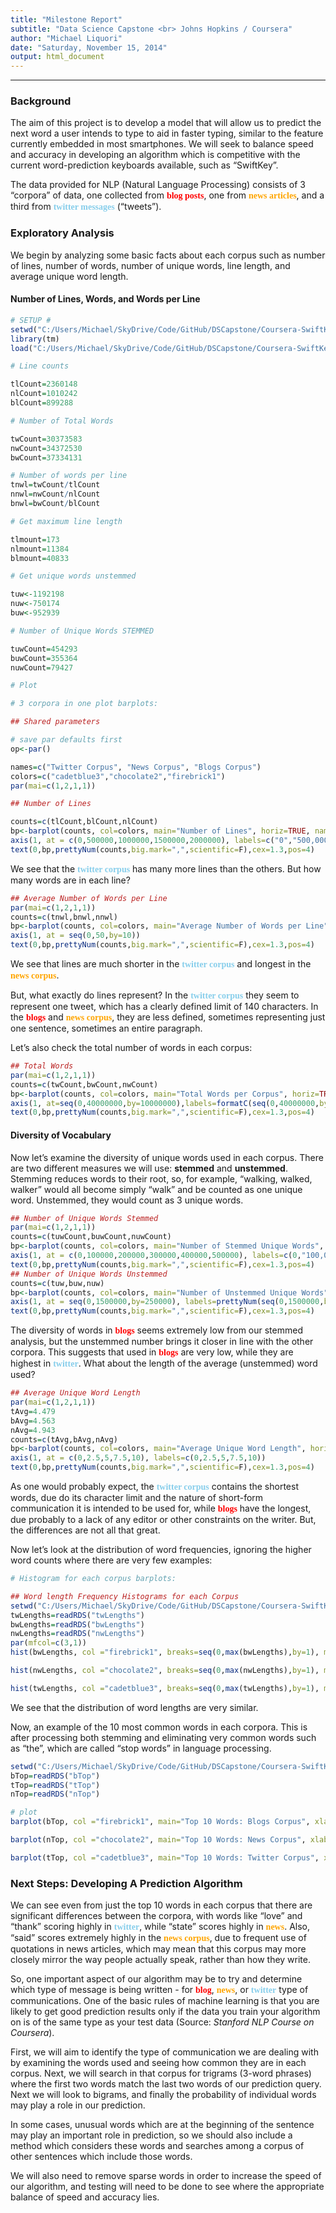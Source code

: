 ```yaml
---
title: "Milestone Report"
subtitle: "Data Science Capstone <br> Johns Hopkins / Coursera"
author: "Michael Liquori"
date: "Saturday, November 15, 2014"
output: html_document
---
```

<hr>

### Background

The aim of this project is to develop a model that will allow us to predict the next word a user intends to type to aid in faster typing, similar to the feature currently embedded in most smartphones. We will seek to balance speed and accuracy in developing an algorithm which is competitive with the current word-prediction keyboards available, such as "SwiftKey".

The data provided for NLP (Natural Language Processing) consists of 3 "corpora" of data, one collected from <font color="red" face="bold">**blog posts**</font>, one from <font color="orange" face="bold">**news articles**</font>, and a third from <font color="skyblue" face="bold">**twitter messages**</font> ("tweets"). 

### Exploratory Analysis

We begin by analyzing some basic facts about each corpus such as number of lines, number of words, number of unique words, line length, and average unique word length.

#### Number of Lines, Words, and Words per Line

```r

# SETUP #
setwd("C:/Users/Michael/SkyDrive/Code/GitHub/DSCapstone/Coursera-SwiftKey/final/en_US")
library(tm)
load("C:/Users/Michael/SkyDrive/Code/GitHub/DSCapstone/Coursera-SwiftKey/final/en_US/RanMdownScriptFullProcessing.RData")

# Line counts

tlCount=2360148
nlCount=1010242
blCount=899288

# Number of Total Words

twCount=30373583
nwCount=34372530
bwCount=37334131

# Number of words per line
tnwl=twCount/tlCount
nnwl=nwCount/nlCount
bnwl=bwCount/blCount

# Get maximum line length

tlmount=173
nlmount=11384
blmount=40833

# Get unique words unstemmed

tuw<-1192198
nuw<-750174
buw<-952939

# Number of Unique Words STEMMED

tuwCount=454293
buwCount=355364
nuwCount=79427

# Plot

# 3 corpora in one plot barplots:

## Shared parameters

# save par defaults first
op<-par()

names=c("Twitter Corpus", "News Corpus", "Blogs Corpus")
colors=c("cadetblue3","chocolate2","firebrick1")
par(mai=c(1,2,1,1))

## Number of Lines

counts=c(tlCount,blCount,nlCount)
bp<-barplot(counts, col=colors, main="Number of Lines", horiz=TRUE, names.arg=names, las=1, axes=FALSE)
axis(1, at = c(0,500000,1000000,1500000,2000000), labels=c("0","500,000","1,000,000","1,500,000","2,000,000"))
text(0,bp,prettyNum(counts,big.mark=",",scientific=F),cex=1.3,pos=4) 
```

We see that the <font color="skyblue" face="bold">**twitter corpus**</font> has many more lines than the others. But how many words are in each line?

```r

## Average Number of Words per Line
par(mai=c(1,2,1,1))
counts=c(tnwl,bnwl,nnwl)
bp<-barplot(counts, col=colors, main="Average Number of Words per Line", horiz=TRUE, names.arg=names, las=1, axes=FALSE, xlim=c(0,50))
axis(1, at = seq(0,50,by=10))
text(0,bp,prettyNum(counts,big.mark=",",scientific=F),cex=1.3,pos=4) 
```

We see that lines are much shorter in the <font color="skyblue" face="bold">**twitter corpus**</font> and longest in the <font color="orange" face="bold">**news corpus**</font>. 

But, what exactly do lines represent? In the <font color="skyblue" face="bold">**twitter corpus**</font> they seem to represent one tweet, which has a clearly defined limit of 140 characters. In the <font color="red" face="bold">**blogs**</font> and <font color="orange" face="bold">**news corpus**</font>, they are less defined, sometimes representing just one sentence, sometimes an entire paragraph. 

Let's also check the total number of words in each corpus:

```r
## Total Words
par(mai=c(1,2,1,1))
counts=c(twCount,bwCount,nwCount)
bp<-barplot(counts, col=colors, main="Total Words per Corpus", horiz=TRUE, names.arg=names, las=1, axes=FALSE)
axis(1, at=seq(0,40000000,by=10000000),labels=formatC(seq(0,40000000,by=10000000),format="f", digits=0))
text(0,bp,prettyNum(counts,big.mark=",",scientific=F),cex=1.3,pos=4) 
```

#### Diversity of Vocabulary

Now let's examine the diversity of unique words used in each corpus. There are two different measures we will use: **stemmed** and **unstemmed**. Stemming reduces words to their root, so, for example, "walking, walked, walker" would all become simply "walk" and be counted as one unique word. Unstemmed, they would count as 3 unique words.

```r
## Number of Unique Words Stemmed
par(mai=c(1,2,1,1))
counts=c(tuwCount,buwCount,nuwCount)
bp<-barplot(counts, col=colors, main="Number of Stemmed Unique Words", horiz=TRUE, names.arg=names, las=1, axes=FALSE, xlim=c(0,500000))
axis(1, at = c(0,100000,200000,300000,400000,500000), labels=c(0,"100,000","200,000","300,000","400,000","500,000"))
text(0,bp,prettyNum(counts,big.mark=",",scientific=F),cex=1.3,pos=4) 
## Number of Unique Words Unstemmed
counts=c(tuw,buw,nuw)
bp<-barplot(counts, col=colors, main="Number of Unstemmed Unique Words", horiz=TRUE, names.arg=names, las=1, axes=FALSE, xlim=c(0,1500000))
axis(1, at = seq(0,1500000,by=250000), labels=prettyNum(seq(0,1500000,by=250000),big.mark=",",scientific=F))
text(0,bp,prettyNum(counts,big.mark=",",scientific=F),cex=1.3,pos=4) 

```

The diversity of words in <font color="red" face="bold">**blogs**</font> seems extremely low from our stemmed analysis, but the unstemmed number brings it closer in line with the other corpora. This suggests that used in <font color="red" face="bold">**blogs**</font> are very low, while they are highest in <font color="skyblue" face="bold">**twitter**</font>. What about the length of the average (unstemmed) word used?

```r
## Average Unique Word Length
par(mai=c(1,2,1,1))
tAvg=4.479
bAvg=4.563
nAvg=4.943
counts=c(tAvg,bAvg,nAvg)
bp<-barplot(counts, col=colors, main="Average Unique Word Length", horiz=TRUE, names.arg=names, las=1, axes=FALSE, xlim=c(0,10))
axis(1, at = c(0,2.5,5,7.5,10), labels=c(0,2.5,5,7.5,10))
text(0,bp,prettyNum(counts,big.mark=",",scientific=F),cex=1.3,pos=4) 
```

As one would probably expect, the <font color="skyblue" face="bold">**twitter corpus**</font> contains the shortest words, due do its character limit and the nature of short-form communication it is intended to be used for, while <font color="red" face="bold">**blogs**</font> have the longest, due probably to a lack of any editor or other constraints on the writer. But, the differences are not all that great.

Now let's look at the distribution of word frequencies, ignoring the higher word counts where there are very few examples:

```r
# Histogram for each corpus barplots:

## Word length Frequency Histograms for each Corpus
setwd("C:/Users/Michael/SkyDrive/Code/GitHub/DSCapstone/Coursera-SwiftKey/final/en_US")
twLengths=readRDS("twLengths")
bwLengths=readRDS("bwLengths")
nwLengths=readRDS("nwLengths")
par(mfcol=c(3,1))
hist(bwLengths, col ="firebrick1", breaks=seq(0,max(bwLengths),by=1), main="Blogs Corpus Word-Lengths", xlab = "Values", cex.lab = 1.3,xlim=c(0,25))

hist(nwLengths, col ="chocolate2", breaks=seq(0,max(nwLengths),by=1), main="News Corpus Word-Lengths", xlab = "Values", cex.lab = 1.3,xlim=c(0,25))

hist(twLengths, col ="cadetblue3", breaks=seq(0,max(twLengths),by=1), main="Twitter Corpus Word-Lengths", xlab = "Values", cex.lab = 1.3, xlim=c(0,25))
```

We see that the distribution of word lengths are very similar. 

Now, an example of the 10 most common words in each corpora. This is after processing both stemming and eliminating very common words such as "the", which are called "stop words" in language processing.
```r
setwd("C:/Users/Michael/SkyDrive/Code/GitHub/DSCapstone/Coursera-SwiftKey/final/en_US")
bTop=readRDS("bTop")
tTop=readRDS("tTop")
nTop=readRDS("nTop")

# plot
barplot(bTop, col ="firebrick1", main="Top 10 Words: Blogs Corpus", xlab = "Frequency", cex.lab = 1.3, horiz=TRUE, las=1)

barplot(nTop, col ="chocolate2", main="Top 10 Words: News Corpus", xlab = "Frequency", cex.lab = 1.3,horiz=TRUE, las=1)

barplot(tTop, col ="cadetblue3", main="Top 10 Words: Twitter Corpus", xlab = "Frequency", cex.lab = 1.3, horiz=TRUE, las=1)
```

### Next Steps: Developing A Prediction Algorithm

We can see even from just the top 10 words in each corpus that there are significant differences between the corpora, with words like "love" and "thank" scoring highly in <font color="skyblue" face="bold">**twitter**</font>, while "state" scores highly in <font color="orange" face="bold">**news**</font>.  Also, "said" scores extremely highly in the <font color="orange" face="bold">**news corpus**</font>, due to frequent use of quotations in news articles, which may mean that this corpus may more closely mirror the way people actually speak, rather than how they write.

So, one important aspect of our algorithm may be to try and determine which type of message is being written - for <font color="red" face="bold">**blog**</font>, <font color="orange" face="bold">**news**</font>, or <font color="skyblue" face="bold">**twitter**</font> type of communications. One of the basic rules of machine learning is that you are likely to get good prediction results only if the data you train your algorithm on is of the same type as your test data (Source: *Stanford NLP Course on Coursera*).

First, we will aim to identify the type of communication we are dealing with by examining the words used and seeing how common they are in each corpus. Next, we will search in that corpus for trigrams (3-word phrases) where the first two words match the last two words of our prediction query. Next we will look to bigrams, and finally the probability of individual words may play a role in our prediction. 

In some cases, unusual words which are at the beginning of the sentence may play an important role in prediction, so we should also include a method which considers these words and searches among a corpus of other sentences which include those words.

We will also need to remove sparse words in order to increase the speed of our algorithm, and testing will need to be done to see where the appropriate balance of speed and accuracy lies.